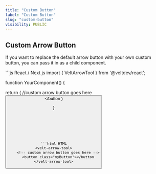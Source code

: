 ```yaml
---
title: "Custom Button"
label: "Custom Button"
slug: "custom-button"
visibility: PUBLIC
---
```






## Custom Arrow Button

If you want to replace the default arrow button with your own custom button, you can pass it in as a child component.



<RequestExample>
```js React / Next.js
import { VeltArrowTool } from '@veltdev/react';

function YourComponent() {

return (
    <VeltArrowTool>
        //custom arrow button goes here
        <button className="myButton"></button
    </VeltArrowTool>
  )
  
}
```




   

```html HTML
<velt-arrow-tool>
    <!-- custom arrow button goes here -->
    <button class="myButton"></button
</velt-arrow-tool>
```

</RequestExample>
 